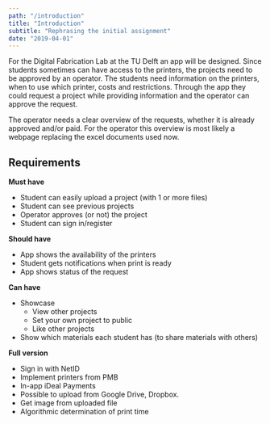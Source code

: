 ```yaml
---
path: "/introduction"
title: "Introduction"
subtitle: "Rephrasing the initial assignment"
date: "2019-04-01"
---
```


For the Digital Fabrication Lab at the TU Delft an app will be designed. Since students sometimes can have access to the printers, the projects need to be approved by an operator. The students need information on the printers, when to use which printer, costs and restrictions. Through the app they could request a project while providing information and the operator can approve the request.

The operator needs a clear overview of the requests, whether it is already approved and/or paid. For the operator this overview is most likely a webpage replacing the excel documents used now.

## Requirements

**Must have**

- Student can easily upload a project (with 1 or more files)
- Student can see previous projects
- Operator approves (or not) the project
- Student can sign in/register

**Should have**

- App shows the availability of the printers
- Student gets notifications when print is ready
- App shows status of the request

**Can have**

- Showcase
  - View other projects
  - Set your own project to public
  - Like other projects
- Show which materials each student has (to share materials with others)

**Full version**

- Sign in with NetID
- Implement printers from PMB
- In-app iDeal Payments
- Possible to upload from Google Drive, Dropbox.
- Get image from uploaded file
- Algorithmic determination of print time
